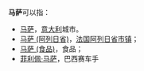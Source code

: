 '''马萨'''可以指：
*[[马萨|马萨]]，[[意大利|意大利]]城市。
*[[马萨_(阿列日省)|马萨 (阿列日省)]]，[[法国|法国]][[阿列日省|阿列日省]][[市镇_(法国)|市镇]]；
*[[马萨_(食品)|马萨 (食品)]]，食品；
*[[菲利佩·马萨|菲利佩·马萨]]，巴西赛车手
{{disambig|M|Cat=二字译名消歧义}}
